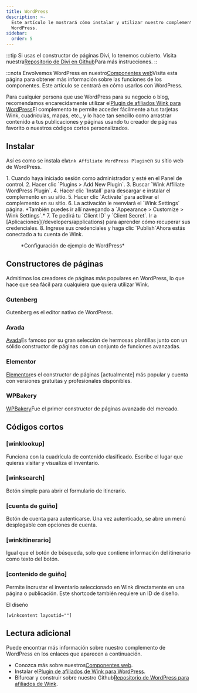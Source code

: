 ```yaml
---
title: WordPress
description: >-
  Este artículo le mostrará cómo instalar y utilizar nuestro complemento de
  WordPress.
sidebar:
  order: 5
---
```


:::tip
Si usas el constructor de páginas Divi, lo tenemos cubierto. Visita nuestra[Repositorio de Divi en Github](https://github.com/wink-travel/affiliate-wordpress-divi-plugin)Para más instrucciones.
::

:::nota
Envolvemos WordPress en nuestro[Componentes web](/developers/web-components)Visita esta página para obtener más información sobre las funciones de los componentes. Este artículo se centrará en cómo usarlos con WordPress.

Para cualquier persona que use WordPress para su negocio o blog, recomendamos encarecidamente utilizar el[Plugin de afiliados Wink para WordPress](https://wordpress.org/plugins/wink2travel/)El complemento te permite acceder fácilmente a tus tarjetas Wink, cuadrículas, mapas, etc., y lo hace tan sencillo como arrastrar contenido a tus publicaciones y páginas usando tu creador de páginas favorito o nuestros códigos cortos personalizados.

## Instalar

Así es como se instala el`Wink Affiliate WordPress Plugin`en su sitio web de WordPress.

<Steps>
  1. Cuando haya iniciado sesión como administrador y esté en el Panel de control.
  2. Hacer clic `Plugins > Add New Plugin`.
  3. Buscar `Wink Affiliate WordPress Plugin`.
  4. Hacer clic `Install` para descargar e instalar el complemento en su sitio.
  5. Hacer clic `Activate` para activar el complemento en su sitio.
  6. La activación le reenviará el `Wink Settings` página. *También puedes ir allí navegando a `Appearance > Customize > Wink Settings`.*
  7. Te pedirá tu `Client ID` y `Client Secret`. Ir a [Aplicaciones](/developers/applications) para aprender cómo recuperar sus credenciales.
  8. Ingrese sus credenciales y haga clic `Publish`Ahora estás conectado a tu cuenta de Wink.
</Steps>


<figure>
  <CloudinaryImage width="350" height="760" resize="scale" quality="best" alt="Configuración del complemento Wink Affiliate para WordPress" src="academy/wink-wordpress-plugin-settings" errorImage="noimage_opaque_nyrtl0.png" />

  <figcaption>*Configuración de ejemplo de WordPress*</figcaption>
</figure>


##

## Constructores de páginas

Admitimos los creadores de páginas más populares en WordPress, lo que hace que sea fácil para cualquiera que quiera utilizar Wink.

### Gutenberg

Gutenberg es el editor nativo de WordPress.

### Avada

[Avada](https://avada.com)Es famoso por su gran selección de hermosas plantillas junto con un sólido constructor de páginas con un conjunto de funciones avanzadas.

### Elementor

[Elementor](https://elementor.com)es el constructor de páginas \[actualmente] más popular y cuenta con versiones gratuitas y profesionales disponibles.

### WPBakery

[WPBakery](https://wpbakery.com)Fue el primer constructor de páginas avanzado del mercado.

## Códigos cortos

### \[winklookup]

Funciona con la cuadrícula de contenido clasificado. Escribe el lugar que quieras visitar y visualiza el inventario.

### \[winksearch]

Botón simple para abrir el formulario de itinerario.

### \[cuenta de guiño]

Botón de cuenta para autenticarse. Una vez autenticado, se abre un menú desplegable con opciones de cuenta.

### \[winkitinerario]

Igual que el botón de búsqueda, solo que contiene información del itinerario como texto del botón.

### \[contenido de guiño]

Permite incrustar el inventario seleccionado en Wink directamente en una página o publicación. Este shortcode también requiere un ID de diseño.

El diseño

```
[winkcontent layoutid=""]
```

## Lectura adicional

Puede encontrar más información sobre nuestro complemento de WordPress en los enlaces que aparecen a continuación.

* Conozca más sobre nuestros[Componentes web](/developers/web-components).
* Instalar el[Plugin de afiliados de Wink para WordPress](https://wordpress.org/plugins/wink2travel/).
* Bifurcar y construir sobre nuestro Github[Repositorio de WordPress para afiliados de Wink](https://github.com/wink-travel/wink-wordpress-plugin).

